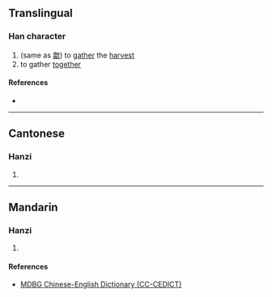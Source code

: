 {{character info/new}}
==Translingual==

===Han character===
{{Han char|rn=9|rad=人|as=12|sn=14|four=|canj=OORM|ids=⿰亻翕}}

# (same as [[歙]]) to [[gather]] the [[harvest]]
# to gather [[together]]

====References====
* {{Han ref|kx=0117.110|hdz=10220.100|uh=3486|ud=13446}}

----

==Cantonese==

===Hanzi===
{{yue-hanzi|jyut=[[kap1]]|y=kap1}}

# {{defn|lang=yue|sort=人12}}

----

==Mandarin==

===Hanzi===
{{cmn-hanzi|pin=[[chì]] ([[chi4]]), [[kè]] ([[ke4]]), [[xì]] ([[xi4]]), [[xiào]] ([[xiao4]]), [[yàn]] ([[yan4]])|wg=ch'ih<sup>4</sup>, k'o<sup>4</sup>, hsi<sup>4</sup>, hsiao<sup>4</sup>, yen<sup>4</sup>}}

# {{defn|lang=cmn|sort=人12}}

====References====
* [http://www.mdbg.net/chindict/chindict.php?page=worddict&wdrst=1&wdqb=%E3%92%86 MDBG Chinese-English Dictionary (CC-CEDICT)]